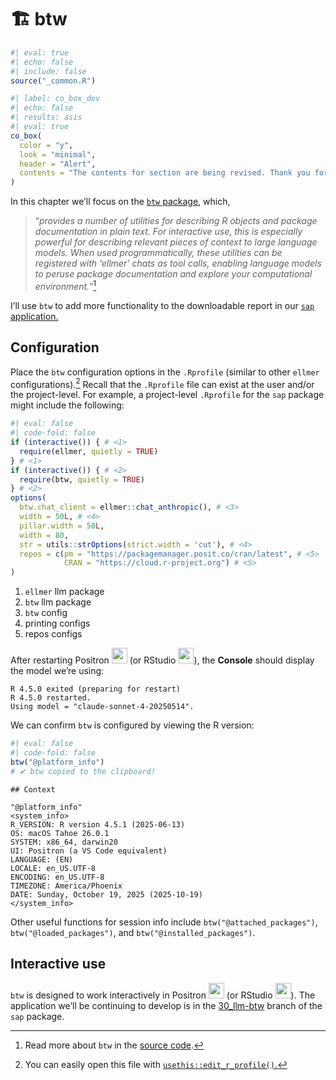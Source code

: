 # 🏗 btw {#sec-shiny-btw}

```r
#| eval: true 
#| echo: false 
#| include: false
source("_common.R")
```

```r
#| label: co_box_dev
#| echo: false
#| results: asis
#| eval: true
co_box(
  color = "y", 
  look = "minimal",
  header = "Alert",
  contents = "The contents for section are being revised. Thank you for your patience."
)
```


In this  chapter we'll focus on the [`btw` package](https://posit-dev.github.io/btw/index.html), which, 

> "*provides a number of utilities for describing R objects and package documentation in plain text. For interactive use, this is especially powerful for describing relevant pieces of context to large language models.  When used programmatically, these utilities can be registered with 'ellmer' chats as tool calls, enabling language models to peruse package documentation and explore your computational environment.*"[^btw-desc] 

I'll use `btw` to add more functionality to the downloadable report in our [`sap` application.](https://github.com/mjfrigaard/sap/tree/30_llm-btw)

[^btw-desc]: Read more about `btw` in the [source code](https://github.com/posit-dev/btw/blob/main/DESCRIPTION).

## Configuration {#sec-btw-config}

Place the `btw` configuration options in the `.Rprofile` (similar to other `ellmer` configurations).[^rprof] Recall that the `.Rprofile` file can exist at the user and/or the project-level. For example, a project-level `.Rprofile` for the `sap` package might include the following: 

[^rprof]: You can easily open this file with [`usethis::edit_r_profile()`.](https://usethis.r-lib.org/reference/edit.html) 

```r
#| eval: false 
#| code-fold: false
if (interactive()) { # <1>
  require(ellmer, quietly = TRUE)
} # <1>
if (interactive()) { # <2>
  require(btw, quietly = TRUE)
} # <2>
options(
  btw.chat_client = ellmer::chat_anthropic(), # <3>
  width = 50L, # <4>
  pillar.width = 50L,
  width = 80,
  str = utils::strOptions(strict.width = 'cut'), # <4>
  repos = c(pm = "https://packagemanager.posit.co/cran/latest", # <5>
            CRAN = "https://cloud.r-project.org") # <5>
)
```
1. `ellmer` llm package   
2. `btw` llm package    
3. `btw` config   
4. printing configs   
5. repos configs  

After restarting Positron ![](images/positron.png){height=25} (or RStudio ![](images/rstudio-icon.png){height=25}), the **Console** should display the model we're using: 

```verbatim
R 4.5.0 exited (preparing for restart)
R 4.5.0 restarted.
Using model = "claude-sonnet-4-20250514".
```

We can confirm `btw` is configured by viewing the R version: 

```r
#| eval: false 
#| code-fold: false
btw("@platform_info")
# ✔ btw copied to the clipboard!
```


```verbatim
## Context

"@platform_info"
<system_info>
R_VERSION: R version 4.5.1 (2025-06-13)
OS: macOS Tahoe 26.0.1
SYSTEM: x86_64, darwin20
UI: Positron (a VS Code equivalent)
LANGUAGE: (EN)
LOCALE: en_US.UTF-8
ENCODING: en_US.UTF-8
TIMEZONE: America/Phoenix
DATE: Sunday, October 19, 2025 (2025-10-19)
</system_info>
```

Other useful functions for session info include `btw("@attached_packages")`, `btw("@loaded_packages")`, and `btw("@installed_packages")`. 

## Interactive use

`btw` is designed to work interactively in Positron ![](images/positron.png){height=25} (or RStudio ![](images/rstudio-icon.png){height=25}). The application we'll be continuing to develop is in the [30_llm-btw](https://github.com/mjfrigaard/sap/tree/30_llm-btw) branch of the `sap` package. 